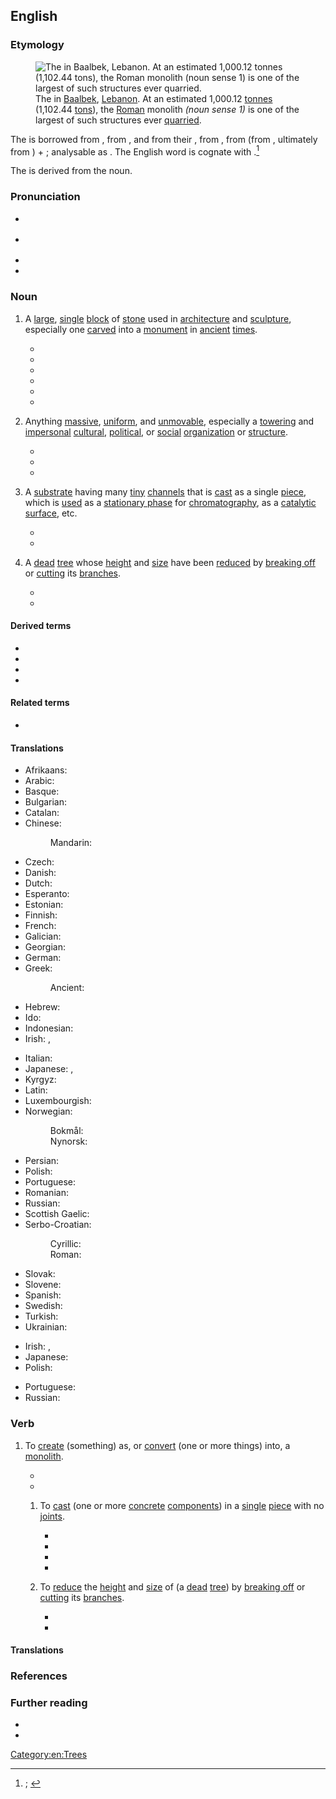 ==English==
{{was wotd|2020|September|11}}

===Etymology===
[[File:Baalbek-stoneofpregnantwoman.jpg|thumb|The {{w|Stone of the Pregnant Woman}} in [[Baalbek]], [[Lebanon]]. At an estimated 1,000.12 [[tonne]]s (1,102.44 [[ton]]s), the [[Roman#Adjective|Roman]] monolith ''(noun sense 1)'' is one of the largest of such structures ever [[quarry#Verb|quarried]].]]

{{PIE root|en|mey|}}
The {{glossary|noun}} is borrowed from {{bor|en|fr|monolithe|t=object made from a single block of stone}}, from {{der|en|frm|monolythe|t=made from a single block of stone}} {{qualifier|rare}}, and from their {{glossary|etymon}} {{bor|en|la|monolithus|t=made from a single block of stone}}, from {{der|en|grc|μονόλιθος|t=made from a single block of stone}}, from {{m|grc|μονο-|pos=prefix meaning ‘alone; single’}} (from {{m|grc|μόνος|t=alone; only, unique}}, ultimately from {{der|en|ine-pro|*mey-|t=little, small}}) + {{m|grc|λίθος|t=a stone; stone as a substance}}; analysable as {{confix|en|mono|lith}}. The English word is cognate with {{cog|de|monolith|t=made from a single block of stone}}.<ref>{{R:OED Online|pos=adj.'' and ''n|id=121455|date=December 2002|nodot=1}}; {{R:Lexico|pos=n}}</ref>

The {{glossary|verb}} is derived from the noun.

===Pronunciation===
* {{a|RP}} {{IPA|en|/ˈmɒnəlɪθ/|/ˈmɒnlɪθ/}}
* {{a|GA}} {{IPA|en|/ˈmɑnəˌlɪθ/}}
* {{audio|en|En-us-monolith.ogg|Audio (GA)}}
* {{hyphenation|en|mo|no|lith}}

===Noun===
{{en-noun}}

# {{lb|en|also|attributively}} A [[large]], [[single#Adjective|single]] [[block#Noun|block]] of [[stone#Noun|stone]] used in [[architecture]] and [[sculpture]], especially one [[carve]]d into a [[monument]] in [[ancient]] [[time#Noun|times]].
#: {{antonyms|en|polylith}}
#* {{quote-journal|en|title=The Monthly Mirror of Fact and Rumour|magazine=The National Magazine|location=London|publisher=W. Tweedie{{nb...|337, Strand.}}|year=1862|volume=XII|page=48|pageurl=https://books.google.com/books?id=f14wAQAAMAAJ&pg=PA48|column=1|oclc=42299886|passage=Rumour, with her thousand tongues, affirms that the "Prince Albert Memorial" will not take the form of a '''monolith'''; we shall not be sorry to learn the fact of some more suitable monument having been decided upon.}}
#* {{quote-book|en|author=Charles G[odfrey] Leland|authorlink=Charles Godfrey Leland|chapter=Remarks on Colonel [Bardey] Kennon’s Letter|title={{w|Fusang}} or The Discovery of America by Chinese Buddhist Priests in the Fifth Century|location=London|publisher=[[w:Nicholas Trübner|Trübner & Co.]],{{nb...|Ludgate Hill.}}|year=1875|page=84|pageurl=https://books.google.com/books?id=qN9EAAAAIAAJ&pg=PA84|oclc=937510802|passage=[...] I do not think that the idea of a serpent with a ball at its mouth is so very palpable a religious symbol, and one so innate, that it should be the very first thing which would occur as an emblem of the great deity of the waters, to aboriginal Egyptians, to '''monolith'''-setters in Brittany, to mound-builders in Ohio, to Peruvians and Mexicans.}}
#* {{quote-book|en|author=W. W. Robson|quotee={{w|Arthur Conan Doyle}}|chapter=Introduction|mainauthor=Arthur Conan Doyle|title=[[w:The Hound of the Baskervilles|The Hound of the Baskervilles: Another Adventure of Sherlock Holmes]]|series=[[w:Oxford World's Classics|Oxford World’s Classics]]; The Oxford {{w|Sherlock Holmes}}|location=Oxford, Oxfordshire|publisher={{w|Oxford University Press}}|date=2 April 1901|year_published=1993 (1998 reissue)|page=xii|pageurl=https://books.google.com/books?id=aYLDRKrB7FUC&pg=PR12|isbn=978-0-19-283519-2|passage=On 2 April 1901 Doyle wrote to his mother from Rowe's Duchy Hotel at Princetown: [...] We did fourteen miles over the moor to-day and are now pleasantly weary. It is a great place, very sad and wild, dotted with the dwellings of prehistoric man, strange '''monoliths''' and huts and graves.}}
#* {{quote-book|en|chapter=Arch Dams|editor=J. Paul Guyer|title=An Introduction to Design and Construction of Dams|location=El Macero, Calif.|publisher=The Clubhouse Press|year=2012|section=section 1.2.6.1 (Spacing of Monolith Joints)|page=32|pageurl=https://books.google.com/books?id=khFEDwAAQBAJ&pg=PA32|passage=The width of a '''monolith''' is the distance between '''monolith''' joints as measured along the axis of the dam. [...] In recent construction, '''monolith''' widths have been commonly set at approximately 50 feet but with some structures having '''monoliths''' ranging from 30 to 80 feet.}}
#* {{quote-journal|en|author=Henry Petroski|authorlink=Henry Petroski|title=The Washington Monument|archiveurl=https://web.archive.org/web/20200829160906/https://www.americanscientist.org/article/the-washington-monument|archivedate=29 August 2020|magazine={{w|American Scientist}}|location=New Haven, Conn.|publisher=[[w:Sigma Xi|Sigma Xi, the Scientific Research Society]]|month=January|year=2012|volume=100|issue=1|page=16|issn=0003-0996|oclc=891112584|passage=The Washington Monument is often described as an obelisk, and sometimes even as a "true obelisk," even though it is not. A true obelisk is a '''monolith''', a pylon formed out of a single piece of stone.}}
#* {{quote-book|en|author=Timothy P. Spira|chapter=Hickory Nut Falls, Chimney Rock State Park|title=Waterfalls & Wildflowers in the Southern Appalachians: Thirty Great Hikes|series=A Southern Gateways Guide|location=Chapel Hill, N.C.|publisher={{w|University of North Carolina Press}}|year=2015|section=part III (Hike Narratives)|page=100|pageurl=https://books.google.com/books?id=zf2BBgAAQBAJ&pg=PA100|isbn=978-1-4696-2264-4|passage=[...] Chimney Rock State Park is one of North Carolina's newest state parks. Its most famous landmark is the park's namesake, a spectacular granite '''monolith''' known as Chimney Rock, providing panoramic views of Lake Lure, the surrounding mountains, and nearby Piedmont.}}
# {{lb|en|also|attributively}} Anything [[massive]], [[uniform#Adjective|uniform]], and [[unmovable]], especially a [[towering#Adjective|towering]] and [[impersonal]] [[cultural]], [[political]], or [[social]] [[organization]] or [[structure#Noun|structure]].
#: {{antonyms|en|chimera}}
#* {{quote-book|en|author=Femi Ojo-Ade|authorlink=Femi Ojo Ade|chapter=[[w:Nicolás Guillén|Nicolas Guillén]]: Negritude and Nationalism|title=Being Black, Being Human: More Essays on Black Culture|location=Trenton, N.J.; Asmara, Eritrea|publisher=Africa World Press|year=1996|year_published=2004|page=157|pageurl=https://books.google.com/books?id=8k_DnWuLoS4C&pg=PA157|isbn=978-1-59221-043-5|passage=For whatever reason, one knows that the Senegalese poet-president &#91;{{w|Léopold Sédar Senghor}}&#93; became the Father of the ideology, cleverly weaving a network of cultural contributions and atavistic, essential, and behavioral components into a kind of black '''monolith''' hardly acceptable to anyone.}}
#* {{quote-book|en|author=Ernest Lawson Jr.|title=Political Bias Distortion, Based on Philosophical Agendas|location=[Bloomington, Ind.]|publisher={{w|Trafford Publishing}}|date=14 May 2012|page=168|pageurl=https://books.google.com/books?id=dfJXAAAAQBAJ&pg=PA168|isbn=978-1-4669-2902-9|passage=Southern Democratic plantation masters' prestige and dominance were equivalent to '''monolith''' monarchs. They had influence around the world, especially within the political arena.}}
#* {{quote-web|en|author=Jesse Hassenger|title=Disney Goes Viral with an Ambitious, Overstuffed ''{{w|Wreck-It Ralph}}'' Sequel|archiveurl=https://web.archive.org/web/20191121090639/https://film.avclub.com/disney-goes-viral-with-an-ambitious-overstuffed-wreck-1830370111|archivedate=21 November 2019|work={{w|The A.V. Club}}|date=14 November 2018|passage=Intentionally or not, the movie [''{{w|Ralph Breaks the Internet}}''] makes Disney feel as enormous as the internet itself, containing a series of micro-targeted idiosyncrasies and in-jokes that are nonetheless controlled by a cultural '''monolith''' (whether that's Disney or whatever massive corporation owns your local ISP).}}
# {{lb|en|chemistry}} A [[substrate]] having many [[tiny]] [[channel#Noun|channels]] that is [[cast#Verb|cast]] as a single [[piece#Noun|piece]], which is [[use#Verb|used]] as a [[stationary phase]] for [[chromatography]], as a [[catalytic]] [[surface#Noun|surface]], etc.
#* {{quote-journal|en|author=Pete Gagnon|title=Monoliths Emerge as Key Purification Methodology|archiveurl=https://web.archive.org/web/20081211191602/http://www.genengnews.com/articles/chitem.aspx?aid=2543|archivedate=11 December 2008|journal=Genetic Engineering & Biotechnology News|location=|publisher={{w|Mary Ann Liebert}}|date=1 August 2008|volume=28|issue=14|page=48|issn=1935-472X|oclc=884079966|passage=The conference chairman, Alois Jungbauer, Ph.D., professor at the University of Natural Resources and Applied Life Sciences in Vienna, defined a '''monolith''' as a continuous stationary-phase cast as a homogeneous column in a single piece. '''Monoliths''' are further characterized by a highly interconnected network of channels, most with sizes ranging from 1 to 5 µm. The adsorptive surface is directly accessible to solutes as they pass through the column.}}
#* {{quote-book|en|author=E. A. Abou Neel|author2=V. Salih|author3=J. C. Knowles|chapter=Phosphate-based Glasses|editor=Paul Ducheyne|title=Comprehensive Biomaterials|location=Amsterdam; Kidlington, Oxfordshire|publisher={{w|Elsevier}}|year=2011|volume=1 (Metallic, Ceramic and Polymeric Biomaterials)|page=291|pageurl=https://books.google.com/books?id=oa8YpRsD1kkC&pg=PA291|column=2|isbn=978-0-08-055302-3|passage=[W]ork performed by Gough ''et al.'' looked at the long-term culture (28 days) of craniofacial fibroblasts seeded on to '''monolith''' calcium/sodium phosphate glass surfaces.}}
# {{lb|en|Britain|horticulture}} A [[dead]] [[tree]] whose [[height]] and [[size#Noun|size]] have been [[reduce]]d by [[break off|breaking off]] or [[cut#Verb|cutting]] its [[branch#Noun|branches]].
#* {{quote-book|en|chapter=Tree Work: Assessment of Requirements” and “Ancient Trees in the Landscape: Advocacy for Holistic and Landscape-scale Management|editor=David Lonsdale|title=Ancient and Other Veteran Trees: Further Guidance on Management|archiveurl=https://web.archive.org/web/20200205213226/https://ancienttreeforum.co.uk/wp-content/uploads/2015/02/ATF_book.pdf|archivedate=5 February 2020|location=London|publisher={{w|The Tree Council}}|month=February|year=2013|pages=98 and 147|pageurl=https://ancienttreeforum.co.uk/wp-content/uploads/2015/02/ATF_book.pdf#page=99|isbn=978-0-904853-09-4|passage=&#91;[https://ancienttreeforum.co.uk/wp-content/uploads/2015/02/ATF_book.pdf#page=99 page 98]&#93; If a stub is to be retained, either for the reasons stated above, or when a tree is to be reduced to a "'''monolith'''" [...], unconventional methods of cutting or fracturing (not recommended in BS 3998) may be employed, [...] &#91;[https://ancienttreeforum.co.uk/wp-content/uploads/2015/02/ATF_book.pdf#page=148 page 147]&#93; Even dead standing or fallen trees are important, and so owners should be encouraged to be untidy-minded and to leave '''monoliths''' or fallen dead wood ''in situ''.}}
#* {{quote-journal|en|author=Jess Warren|title=New home for remains of oak tree that fell into Earley road|url=https://www.wokinghampaper.co.uk/new-home-for-remains-of-oak-tree-that-fell-into-earley-road/|newspaper=The Wokingham Paper|location=Wokingham, Berkshire|publisher=Xn Media|date=15 August 2020|issn=2058-5268|oclc=1064476638|passage=Stumps of older fallen trees, known as upright '''monoliths''', have incredible environmental value and can provide a home and food source for insects for decades.}}

====Derived terms====
* {{l|en|monolithal}}
* {{l|en|monolithic}}
* {{l|en|monolithically}}
* {{l|en|monolithism}}

====Related terms====
* {{l|en|megalith}}

====Translations====
{{trans-top|large, single block of stone}}
* Afrikaans: {{t|af|monoliet}}
* Arabic: {{t|ar|مونوليث}}
* Basque: {{t|eu|monolito}}
* Bulgarian: {{t|bg|монолит|m}}
* Catalan: {{t+|ca|monòlit|m}}
* Chinese:
*: Mandarin: {{t+|cmn|磐石|tr=pánshí}}
* Czech: {{t|cs|monolit|m}}
* Danish: {{t|da|monolit|c}}
* Dutch: {{t+|nl|monoliet|m}}
* Esperanto: {{t|eo|monolito}}
* Estonian: {{t|et|monoliit}}
* Finnish: {{t+|fi|monoliitti}}
* French: {{t+|fr|monolithe|m}}
* Galician: {{t|gl|monólito|m}}
* Georgian: {{t|ka|მონოლითი}}
* German: {{t+|de|Monolith|m}}
* Greek: {{t+|el|μονόλιθος|m}}
*: Ancient: {{t|grc|μονόλιθος|m}}
* Hebrew: {{t+|he|מונולית|m}}
* Ido: {{t+|io|monolito}}
* Indonesian: {{t+|id|monolit}}
* Irish: {{t|ga|monailit|f}}, {{t|ga|allait|f}}
{{trans-mid}}
* Italian: {{t+|it|monolito|m}}
* Japanese: {{t|ja|一枚岩|tr=ichimaiiwa}}, {{t|ja|モノリス}}
* Kyrgyz: {{t|ky|монолит}}
* Latin: {{t|la|monolithus}}
* Luxembourgish: {{t|lb|monolith}}
* Norwegian:
*: Bokmål: {{t|no|monolitt|m}}
*: Nynorsk: {{t|nn|monolitt|m}}
* Persian: {{t|fa|مونولیت}}
* Polish: {{t|pl|monolit|m}}
* Portuguese: {{t+|pt|monólito|m}}
* Romanian: {{t+|ro|monolit|n}}
* Russian: {{t+|ru|моноли́т|f}}
* Scottish Gaelic: {{t|gd|tursa}} {{qualifier|vertical}}
* Serbo-Croatian:
*: Cyrillic: {{t|sh|моно̀лӣт|m}}
*: Roman: {{t+|sh|monòlīt|m}}
* Slovak: {{t|sk|monolit}}
* Slovene: {{t|sl|monolit}}
* Spanish: {{t+|es|monolito|m}}
* Swedish: {{t+|sv|monolit}}
* Turkish: {{t+|tr|monolit}}
* Ukrainian: {{t|uk|моноліт|m}}
{{trans-bottom}}

{{trans-top|anything massive, uniform, and unmovable}}
* Irish: {{t|ga|monailit|f}}, {{t|ga|allait|f}}
* Japanese: {{t|ja|一枚岩|tr=ichimaiiwa}}
* Polish: {{t|pl|monolit|m}}
{{trans-mid}}
* Portuguese: {{t+|pt|monólito|m}}
* Russian: {{t+|ru|моноли́т|f}}
{{trans-bottom}}

{{trans-top|substrate having many tiny channels that is cast as a single piece}}
{{trans-mid}}
{{trans-bottom}}

===Verb===
{{en-verb}}

# {{lb|en|transitive}} To [[create]] (something) as, or [[convert#verb|convert]] (one or more things) into, a [[monolith#Noun|monolith]].
#* {{quote-book|en|author=Daniel Martin Varisco|authorlink=Daniel Martin Varisco|chapter=''Beyond the Veil'': At Play in the Bed of the Prophet|title=Islam Obscured: The Rhetoric of Anthropological Representation|series=Contemporary Anthropology of Religion|location=New York, N.Y.; Basingstoke, Hampshire|publisher={{w|Palgrave Macmillan}}|year=2005|page=96|pageurl=https://books.google.com/books?id=xePFAAAAQBAJ&pg=PA96|doi=10.1057/9781403973429|isbn=978-1-4039-6772-5|passage=[[w:Fatema Mernissi|[Fatema] Mernissi]] constructs a single dominant view of sexuality among Muslims while she purports to be doing sociology or anthropology. [...] [I]s it Mernissi's contention that only Islam is '''monolithed''' in stone by an overarching patriarchy?}}
#* {{quote-book|en|author=Committee on Waste Forms Technology and Performance, Division of Earth and Life Studies, Nuclear and Radiation Studies Board, [[w:National Academies of Sciences, Engineering, and Medicine|National Research Council]]|chapter=Waste Processing and Waste Form Production|title=Waste Forms Technology and Performance: Final Report|location=Washington, D.C.|publisher={{w|National Academies Press}}|year=2011|page=101|pageurl=https://books.google.com/books?id=BCT23WYO4yoC&pg=PA128|isbn=978-0-309-18733-6|passage=Secondary waste solids such as fines from high-temperature filters and the bag house can be mixed with the bed product and '''monolithed''' for disposal.}}
## {{lb|en|construction}} To [[cast#Verb|cast]] (one or more [[concrete#Noun|concrete]] [[component]]s) in a [[single#Adjective|single]] [[piece#Noun|piece]] with no [[joint#Noun|joints]].
##* {{quote-journal|en|journal=Ferro-concrete: The Monthly Review of Reinforced Concrete|location=London|publisher=London & Norwich Press|year=1927|volume=19|page=58|oclc=194580763|passage=It should be noted that the parapets, also '''monolithing''' with the decking slab, contribute an important share to the effective resistance of the work.}}
##* {{quote-book|en|title=New Horizons: Topmost Dams of the World|location=Tokyo|publisher=Nihon Damu Kyōkai [Japan Dam Association]|year=1963|page=229|column=2|oclc=4808866|passage=The main construction operations are the following: [...] 101,000 cu m of pre-fabricated concrete and 89,000 cu m for '''monolithing''' pre-fabricated structures.}}
##* {{quote-journal|en|journal=Proceedings of the World Conference on Earthquake Engineering|location=Berkeley, Calif.|publisher=University Extension, Department of Engineering, {{w|Earthquake Engineering Research Institute}}|year=1965|volume=3|page=614|issn=0084-1560|oclc=981320362|passage=The idea of joint action of carrying constructions for the seismic load by '''monolithing''' horizontal and vertical joints is [the] basis of designing frameless large panel buildings for earthquake resistance [...]}}
##* {{quote-book|en|author=J. A. Martin-Caro|author2=I. Paniagua|chapter=Erbil Citadel Restoration: Some Thoughts on Earth-built Constructions Exposed to Seismic Action|editor=C[arlos] A. Brebbia|title=Sustainable Development|series=WIT Transactions on the Built Environment|seriesvolume=168|location=Ashurst, Hampshire|publisher=[[w:Wessex Institute of Technology|WIT Press]]; Billerica, Mass.: Computational Mechanics International|year=2016|volume=1|section=section 9 (Architectural Heritage)|page=588|pageurl=https://books.google.com/books?id=vxoACwAAQBAJ&pg=PA588|isbn=978-1-78466-165-6|issn=1746-4498|passage=Foundations were tied and '''monolithed''', ductility was added to the structures [...] and specific measures were prescribed for each building, designed to prevent the entry of water into the ground; prohibiting wells, and channeling surface runoff.}}
## {{lb|en|Britain|horticulture}} To [[reduce]] the [[height]] and [[size#Noun|size]] of (a [[dead]] [[tree]]) by [[break off|breaking off]] or [[cut#Verb|cutting]] its [[branch#Noun|branches]].
##* {{quote-web|en|author=Daniel Clark|title=Campaigners Tie Themselves to Historic Cowick Barton Oak Tree that Council Says is Dangerous|archiveurl=https://web.archive.org/web/20181206130936/https://www.devonlive.com/news/devon-news/campaigners-tie-themselves-historic-cowick-2293717|archivedate=6 December 2018|work=Devon Live|date=5 December 2018|passage=Residents who use the park regularly for sports say they are gobsmacked that the council consider cutting the tree down as the only option. But the council have said that public safety is paramount when assessing damaged trees, a branch crashing down could kill someone, and that the tree is not being cut down but just '''monolithed'''.}}
##* {{quote-journal|en|author=Emma Ferguson|title=|archiveurl=https://web.archive.org/web/20200219224017/https://www.falmouthpacket.co.uk/news/18243844.trees-cut-falmouths-tregoniggie-woods/|archivedate=19 February 2020|newspaper=The Falmouth Packet|location=Falmouth, Cornwall|publisher={{w|Packet Newspapers}}|date=19 February 2020|issn=1466-7193|oclc=749947014|passage=The go-ahead has been given to fell 23 Lawson cypress and ‘'''monolith'''’ (reduce to their main stems, without branches) four dead alder, which made up part of the woodland off Bickland Water Road.}}

====Translations====
{{trans-top|to create as, or convert into, a monolith}}
{{trans-mid}}
{{trans-bottom}}

{{trans-top|to cast (one or more concrete components) in a single piece with no joints}}
{{trans-mid}}
{{trans-bottom}}

{{trans-top|to reduce the height and size of (a dead tree) by breaking off or cutting its branches}}
{{trans-mid}}
{{trans-bottom}}

===References===
<references />

===Further reading===
* {{pedia}}
* {{pedia|monolith (disambiguation)}}

[[Category:en:Trees]]